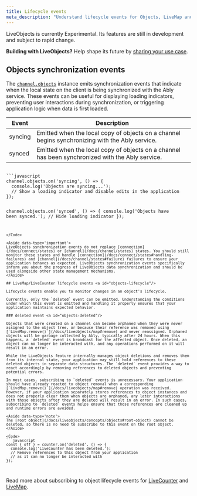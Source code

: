 ```yaml
---
title: Lifecycle events
meta_description: "Understand lifecycle events for Objects, LiveMap and LiveCounter to track synchronization events and object deletions."
---
```


<Aside data-type='experimental'>
LiveObjects is currently Experimental. Its features are still in development and subject to rapid change.

**Building with LiveObjects?** Help shape its future by [sharing your use case](https://44qpp.share.hsforms.com/2fZobHQA1ToyRfB9xqZYQmQ).
</Aside>

## Objects synchronization events <a id="synchronization"/>

The [`channel.objects`](/docs/api/realtime-sdk/channels#objects) instance emits synchronization events that indicate when the local state on the client is being synchronized with the Ably service. These events can be useful for displaying loading indicators, preventing user interactions during synchronization, or triggering application logic when data is first loaded.

| Event | Description |
| ----- | ----------- |
| syncing | Emitted when the local copy of objects on a channel begins synchronizing with the Ably service. |
| synced | Emitted when the local copy of objects on a channel has been synchronized with the Ably service. |

<Code>
```javascript
channel.objects.on('syncing', () => {
  console.log('Objects are syncing...');
  // Show a loading indicator and disable edits in the application
});

channel.objects.on('synced', () => {
  console.log('Objects have been synced.');
  // Hide loading indicator
});
```
</Code>

<Aside data-type='important'>
LiveObjects synchronization events do not replace [connection](/docs/connect/states) or [channel](/docs/channel/states) states. You should still monitor these states and handle [connection](/docs/connect/states#handling-failures) and [channel](/docs/channel/states#failure) failures to ensure your application behaves as expected. LiveObjects synchronization events specifically inform you about the progress of LiveObjects data synchronization and should be used alongside other state management mechanisms.
</Aside>

## LiveMap/LiveCounter lifecycle events <a id="objects-lifecycle"/>

Lifecycle events enable you to monitor changes in an object's lifecycle.

Currently, only the `deleted` event can be emitted. Understanding the conditions under which this event is emitted and handling it properly ensures that your application maintains expected behavior.

### deleted event <a id="objects-deleted"/>

Objects that were created on a channel can become orphaned when they were never assigned to the object tree, or because their reference was removed using [`LiveMap.remove()`](/docs/liveobjects/map#remove) and never reassigned. Orphaned objects will be garbage collected by Ably, typically after 24 hours. When this happens, a `deleted` event is broadcast for the affected object. Once deleted, an object can no longer be interacted with, and any operations performed on it will result in an error.

While the LiveObjects feature internally manages object deletions and removes them from its internal state, your application may still hold references to these deleted objects in separate data structures. The `deleted` event provides a way to react accordingly by removing references to deleted objects and preventing potential errors.

In most cases, subscribing to `deleted` events is unnecessary. Your application should have already reacted to object removal when a corresponding [`LiveMap.remove()`](/docs/liveobjects/map#remove) operation was received. However, if your application separately stores references to object instances and does not properly clear them when objects are orphaned, any later interactions with those objects after they are deleted will result in an error. In such cases, subscribing to `deleted` events helps ensure that those references are cleaned up and runtime errors are avoided.

<Aside data-type='note'>
The [root object](/docs/liveobjects/concepts/objects#root-object) cannot be deleted, so there is no need to subscribe to this event on the root object.
</Aside>

<Code>
```javascript
const { off } = counter.on('deleted', () => {
  console.log('LiveCounter has been deleted.');
  // Remove references to this object from your application
  // as it can no longer be interacted with
});
```
</Code>

Read more about subscribing to object lifecycle events for [LiveCounter](/docs/liveobjects/counter#subscribe-lifecycle) and [LiveMap](/docs/liveobjects/map#subscribe-lifecycle).
